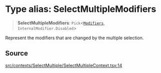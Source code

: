 # Type alias: SelectMultipleModifiers

> **SelectMultipleModifiers**: `Pick`\<[`Modifiers`](/api/latest/type-aliases/Modifiers.mdx), `InternalModifier.Disabled`\>

Represent the modifiers that are changed by the multiple selection.

## Source

[src/contexts/SelectMultiple/SelectMultipleContext.tsx:14](https://github.com/gpbl/react-day-picker/blob/56bfb649e/src/contexts/SelectMultiple/SelectMultipleContext.tsx#L14)

